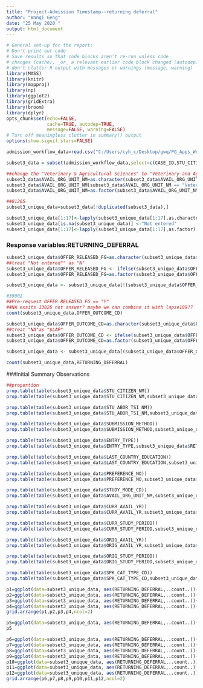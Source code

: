 ---
title: "Project-Admission Timestamp--returning deferral"
author: "Wanqi Geng"
date: "25 May 2020 "
output: html_document
---
```{r, include=FALSE}
# General set-up for the report:
# Don't print out code
# Save results so that code blocks aren't re-run unless code
# changes (cache), _or_ a relevant earlier code block changed (autodep),
# don't clutter R output with messages or warnings (message, warning)
library(MASS)  
library(knitr)
library(mapproj)
library(np)
library(ggplot2)
library(gridExtra)
library(broom)
library(dplyr)
opts_chunk$set(echo=FALSE,
               cache=TRUE, autodep=TRUE,
               message=FALSE, warning=FALSE)
# Turn off meaningless clutter in summary() output
options(show.signif.stars=FALSE)
```

```{r, csv-read, include=FALSE}
admission_workflow_data=read.csv("C:/Users/cyh_c/Desktop/gwq/PG_Apps_Workflow_v17.csv",na.strings = c(""))
```

```{r subset3 of dataset, include=FALSE}
subset3_data = subset(admission_workflow_data,select=c(CASE_ID,STU_CITIZEN_NM,STU_ABOR_TSI_NM,SUBMISSION_METHOD,ENTRY_TYPE,LAST_COUNTRY_EDUCATION,PREFERENCE_NO,AVAIL_ORG_UNIT_NM,STUDY_MODE_CD,RETURNING_DEFERRAL,CURR_AVAIL_YR,CURR_STUDY_PERIOD,ORIG_AVAIL_YR,ORIG_STUDY_PERIOD,SPK_CAT_TYPE_CD,OFFER_RELEASED_FG,OFFER_OUTCOME_CD))
```

```{r fix wrong values, include = FALSE}
##change the "Veterinary & Agricultural Sciences" to "Veterinary and Agricultural Sciences"
subset3_data$AVAIL_ORG_UNIT_NM=as.character(subset3_data$AVAIL_ORG_UNIT_NM)
subset3_data$AVAIL_ORG_UNIT_NM[subset3_data$AVAIL_ORG_UNIT_NM == "Veterinary & Agricultural Sciences"]<- "Veterinary and Agricultural Sciences"
subset3_data$AVAIL_ORG_UNIT_NM=as.factor(subset3_data$AVAIL_ORG_UNIT_NM)
```

```{r drop duplicate, include=FALSE}
##81265
subset3_unique_data=subset3_data[!duplicated(subset3_data),]
```

```{r replace na with Not entered,include=FALSE}
subset3_unique_data[1:17]<-lapply(subset3_unique_data[1:17],as.character)
subset3_unique_data[is.na(subset3_unique_data)] <-"Not entered"
subset3_unique_data[1:17]<-lapply(subset3_unique_data[1:17],as.factor)
```

### Response variables:RETURNING_DEFERRAL

```{r predict and fill missing valuesR1,include=FALSE}
subset3_unique_data$OFFER_RELEASED_FG=as.character(subset3_unique_data$OFFER_RELEASED_FG)
##treat "Not entered"" as "N"
subset3_unique_data$OFFER_RELEASED_FG <- ifelse(subset3_unique_data$OFFER_RELEASED_FG=="Not entered","N",subset3_unique_data$OFFER_RELEASED_FG)
subset3_unique_data$OFFER_RELEASED_FG=as.factor(subset3_unique_data$OFFER_RELEASED_FG)
```

```{r drop OFFER_RELEASED_FG == "N", include = FALSE}
subset3_unique_data <- subset3_unique_data[!(subset3_unique_data$OFFER_RELEASED_FG == "N"),]
```

```{r values-R2, include=FALSE}
#39002
##Pre-request OFFER_RELEASED_FG == "Y"
##NA exsits 13826 not answer? maybe we can combine it with lapse109??
count(subset3_unique_data,OFFER_OUTCOME_CD)
```

```{r predict and fill missing valuesR2,include=FALSE}
subset3_unique_data$OFFER_OUTCOME_CD=as.character(subset3_unique_data$OFFER_OUTCOME_CD)
##treat "NA"as "$LAP" 
subset3_unique_data$OFFER_OUTCOME_CD <- ifelse(subset3_unique_data$OFFER_OUTCOME_CD=="NA","$LAP",subset3_unique_data$OFFER_OUTCOME_CD)
subset3_unique_data$OFFER_OUTCOME_CD=as.factor(subset3_unique_data$OFFER_OUTCOME_CD)
```

```{r select OFFER_OUTCOME_CD == "$DEF"}
subset3_unique_data <- subset3_unique_data[(subset3_unique_data$OFFER_OUTCOME_CD == "$DEF"),]
```

```{r values-R3, include=FALSE}
count(subset3_unique_data,RETURNING_DEFERRAL)
```

###Initial Summary Observations

```{r PROP TABLE 1, echo = FALSE}
##proportion 
prop.table(table(subset3_unique_data$STU_CITIZEN_NM))
prop.table(table(subset3_unique_data$STU_CITIZEN_NM,subset3_unique_data$RETURNING_DEFERRAL),1)
```

```{r PROP TABLE 2, echo = FALSE}
prop.table(table(subset3_unique_data$STU_ABOR_TSI_NM))
prop.table(table(subset3_unique_data$STU_ABOR_TSI_NM,subset3_unique_data$RETURNING_DEFERRAL),1)
```

```{r PROP TABLE 3, echo = FALSE}
prop.table(table(subset3_unique_data$SUBMISSION_METHOD))
prop.table(table(subset3_unique_data$SUBMISSION_METHOD,subset3_unique_data$RETURNING_DEFERRAL),1)
```

```{r PROP TABLE 4, echo = FALSE}
prop.table(table(subset3_unique_data$ENTRY_TYPE))
prop.table(table(subset3_unique_data$ENTRY_TYPE,subset3_unique_data$RETURNING_DEFERRAL),1)
```


```{r PROP TABLE 5, echo = FALSE}
prop.table(table(subset3_unique_data$LAST_COUNTRY_EDUCATION))
prop.table(table(subset3_unique_data$LAST_COUNTRY_EDUCATION,subset3_unique_data$RETURNING_DEFERRAL),1)
```

```{r PROP TABLE 6, echo = FALSE}
prop.table(table(subset3_unique_data$PREFERENCE_NO))
prop.table(table(subset3_unique_data$PREFERENCE_NO,subset3_unique_data$RETURNING_DEFERRAL),1)
```

```{r PROP TABLE 7, echo = FALSE}
prop.table(table(subset3_unique_data$STUDY_MODE_CD))
prop.table(table(subset3_unique_data$AVAIL_ORG_UNIT_NM,subset3_unique_data$RETURNING_DEFERRAL),1)
```

```{r PROP TABLE 8, echo = FALSE}
prop.table(table(subset3_unique_data$CURR_AVAIL_YR))
prop.table(table(subset3_unique_data$CURR_AVAIL_YR,subset3_unique_data$RETURNING_DEFERRAL),1)
```

```{r PROP TABLE 9, echo = FALSE}
prop.table(table(subset3_unique_data$CURR_STUDY_PERIOD))
prop.table(table(subset3_unique_data$CURR_STUDY_PERIOD,subset3_unique_data$RETURNING_DEFERRAL),1)
```

```{r PROP TABLE 10, echo = FALSE}
prop.table(table(subset3_unique_data$ORIG_AVAIL_YR))
prop.table(table(subset3_unique_data$ORIG_AVAIL_YR,subset3_unique_data$RETURNING_DEFERRAL),1)
```

```{r PROP TABLE 11, echo = FALSE}
prop.table(table(subset3_unique_data$ORIG_STUDY_PERIOD))
prop.table(table(subset3_unique_data$ORIG_STUDY_PERIOD,subset3_unique_data$RETURNING_DEFERRAL),1)
```
```{r PROP TABLE 12, echo = FALSE}
prop.table(table(subset3_unique_data$SPK_CAT_TYPE_CD))
prop.table(table(subset3_unique_data$SPK_CAT_TYPE_CD,subset3_unique_data$RETURNING_DEFERRAL),1)
```

```{r plot1,2,3,4,fig.align='center', fig.width= 20, fig.height = 16,echo=FALSE}
p1=ggplot(data=subset3_unique_data, aes(RETURNING_DEFERRAL,..count..))+geom_bar(aes(fill=STU_CITIZEN_NM),position="dodge")+ggtitle("visa status vs. returning deferral")
p2=ggplot(data=subset3_unique_data, aes(RETURNING_DEFERRAL,..count..))+geom_bar(aes(fill=STU_ABOR_TSI_NM),position="dodge")+ggtitle("aboriginal and torres strait islander status vs. returning deferral")
p3=ggplot(data=subset3_unique_data, aes(RETURNING_DEFERRAL,..count..))+geom_bar(aes(fill=SUBMISSION_METHOD),position="dodge")+ggtitle("submission method vs. returning deferral")
p4=ggplot(data=subset3_unique_data, aes(RETURNING_DEFERRAL,..count..))+geom_bar(aes(fill=ENTRY_TYPE),position="dodge")+ggtitle("entry type vs. returning deferral")
grid.arrange(p1,p2,p3,p4,ncol=2)
```


```{r plot5,fig.align='center', fig.width= 24, fig.height = 10,echo=FALSE}
p5=ggplot(data=subset3_unique_data, aes(RETURNING_DEFERRAL,..count..))+geom_bar(aes(fill=LAST_COUNTRY_EDUCATION),position="dodge")+ggtitle("last country of education vs. returning deferral")
p5
```

```{r plot6,7,8,9,10,11,12,fig.align='center', fig.width= 22, fig.height = 20,echo=FALSE}
p6=ggplot(data=subset3_unique_data, aes(RETURNING_DEFERRAL,..count..))+geom_bar(aes(fill=PREFERENCE_NO),position="dodge")+ggtitle("Prefernece number vs. returning deferral")
p7=ggplot(data=subset3_unique_data, aes(RETURNING_DEFERRAL,..count..))+geom_bar(aes(fill=STUDY_MODE_CD),position="dodge")+ggtitle("Study mode vs. returning deferral")
p8=ggplot(data=subset3_unique_data, aes(RETURNING_DEFERRAL,..count..))+geom_bar(aes(fill=CURR_AVAIL_YR),position="dodge")+ggtitle("current available year vs. returning deferral")
p9=ggplot(data=subset3_unique_data, aes(RETURNING_DEFERRAL,..count..))+geom_bar(aes(fill=CURR_STUDY_PERIOD),position="dodge")+ggtitle("current available period vs. returning deferral")
p10=ggplot(data=subset3_unique_data, aes(RETURNING_DEFERRAL,..count..))+geom_bar(aes(fill=ORIG_AVAIL_YR),position="dodge")+ggtitle("Original available year vs. returning deferral")
p11=ggplot(data=subset3_unique_data, aes(RETURNING_DEFERRAL,..count..))+geom_bar(aes(fill=ORIG_STUDY_PERIOD),position="dodge")+ggtitle("Original available period vs. returning deferral")
p12=ggplot(data=subset3_unique_data, aes(RETURNING_DEFERRAL,..count..))+geom_bar(aes(fill=SPK_CAT_TYPE_CD),position="dodge")+ggtitle("level of study vs. returning deferral")
grid.arrange(p6,p7,p8,p9,p10,p11,p12,ncol=2)
```
